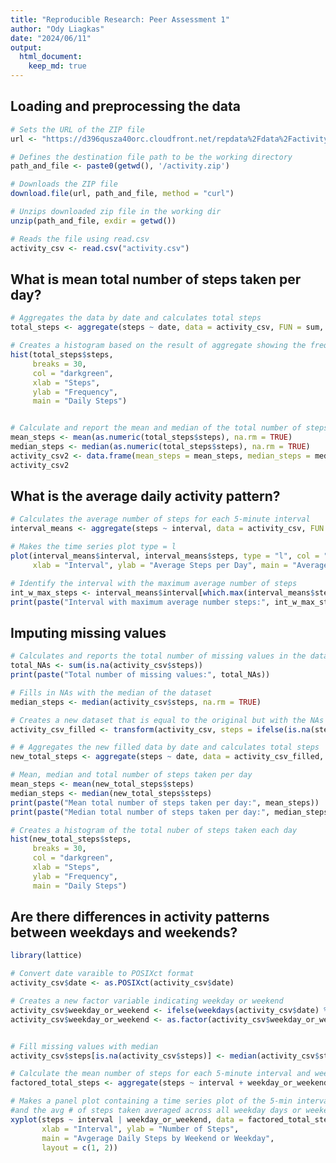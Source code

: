 ---
title: "Reproducible Research: Peer Assessment 1"
author: "Ody Liagkas"
date: "2024/06/11"
output: 
  html_document:
    keep_md: true
---


## Loading and preprocessing the data


```{r echo = TRUE}

# Sets the URL of the ZIP file
url <- "https://d396qusza40orc.cloudfront.net/repdata%2Fdata%2Factivity.zip"

# Defines the destination file path to be the working directory
path_and_file <- paste0(getwd(), '/activity.zip')

# Downloads the ZIP file
download.file(url, path_and_file, method = "curl")

# Unzips downloaded zip file in the working dir
unzip(path_and_file, exdir = getwd())

# Reads the file using read.csv
activity_csv <- read.csv("activity.csv")
```


## What is mean total number of steps taken per day?


```{r echo=TRUE}
# Aggregates the data by date and calculates total steps
total_steps <- aggregate(steps ~ date, data = activity_csv, FUN = sum, na.rm = TRUE)

# Creates a histogram based on the result of aggregate showing the frequency for the daily steps
hist(total_steps$steps, 
     breaks = 30,
     col = "darkgreen",
     xlab = "Steps",
     ylab = "Frequency",
     main = "Daily Steps")


# Calculate and report the mean and median of the total number of steps taken per day
mean_steps <- mean(as.numeric(total_steps$steps), na.rm = TRUE)
median_steps <- median(as.numeric(total_steps$steps), na.rm = TRUE)
activity_csv2 <- data.frame(mean_steps = mean_steps, median_steps = median_steps)
activity_csv2
```


## What is the average daily activity pattern?


```{r echo=TRUE}
# Calculates the average number of steps for each 5-minute interval
interval_means <- aggregate(steps ~ interval, data = activity_csv, FUN = mean, na.rm = TRUE)

# Makes the time series plot type = l
plot(interval_means$interval, interval_means$steps, type = "l", col = "darkgreen",
     xlab = "Interval", ylab = "Average Steps per Day", main = "Average Activity Pattern")

# Identify the interval with the maximum average number of steps
int_w_max_steps <- interval_means$interval[which.max(interval_means$steps)]
print(paste("Interval with maximum average number steps:", int_w_max_steps))

```


## Imputing missing values


```{r echo=TRUE}
# Calculates and reports the total number of missing values in the data
total_NAs <- sum(is.na(activity_csv$steps))
print(paste("Total number of missing values:", total_NAs))

# Fills in NAs with the median of the dataset
median_steps <- median(activity_csv$steps, na.rm = TRUE)

# Creates a new dataset that is equal to the original but with the NAs filled in
activity_csv_filled <- transform(activity_csv, steps = ifelse(is.na(steps), median_steps, steps))

# # Aggregates the new filled data by date and calculates total steps
new_total_steps <- aggregate(steps ~ date, data = activity_csv_filled, FUN = sum)

# Mean, median and total number of steps taken per day
mean_steps <- mean(new_total_steps$steps)
median_steps <- median(new_total_steps$steps)
print(paste("Mean total number of steps taken per day:", mean_steps))
print(paste("Median total number of steps taken per day:", median_steps))

# Creates a histogram of the total nuber of steps taken each day
hist(new_total_steps$steps, 
     breaks = 30,
     col = "darkgreen", 
     xlab = "Steps", 
     ylab = "Frequency", 
     main = "Daily Steps")

```


## Are there differences in activity patterns between weekdays and weekends?


```{r echo=TRUE}
library(lattice)

# Convert date varaible to POSIXct format
activity_csv$date <- as.POSIXct(activity_csv$date)

# Creates a new factor variable indicating weekday or weekend
activity_csv$weekday_or_weekend <- ifelse(weekdays(activity_csv$date) %in% c("Saturday", "Sunday"), "weekend", "weekday")
activity_csv$weekday_or_weekend <- as.factor(activity_csv$weekday_or_weekend)


# Fill missing values with median
activity_csv$steps[is.na(activity_csv$steps)] <- median(activity_csv$steps, na.rm = TRUE)

# Calculate the mean number of steps for each 5-minute interval and week type
factored_total_steps <- aggregate(steps ~ interval + weekday_or_weekend, data = activity_csv, FUN = mean)

# Makes a panel plot containing a time series plot of the 5-min interval (x) 
#and the avg # of steps taken averaged across all weekday days or weekend days (y)
xyplot(steps ~ interval | weekday_or_weekend, data = factored_total_steps, type = "l", col = c("darkgreen", "green"),
       xlab = "Interval", ylab = "Number of Steps",
       main = "Avgerage Daily Steps by Weekend or Weekday",
       layout = c(1, 2))
```